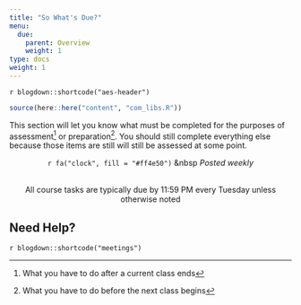```yaml
---
title: "So What's Due?"
menu:
  due:
    parent: Overview
    weight: 1
type: docs
weight: 1
---
```


`r blogdown::shortcode("aes-header")`

```r
source(here::here("content", "com_libs.R"))
```

This section will let you know what must be completed for the purposes of assessment^[What you have to do after a current class ends] or preparation^[What you have to do before the next class begins]. You should still complete everything else because those items are still will still be assessed at some point.

<center>
`r fa("clock", fill = "#ff4e50")` &nbsp <i>Posted weekly</i> 
</center>
<br>
<center>
<p id="rounded_corners">
All course tasks are typically due by 11:59 PM every Tuesday unless otherwise noted
<p>
</center>

## Need Help?

`r blogdown::shortcode("meetings")`
